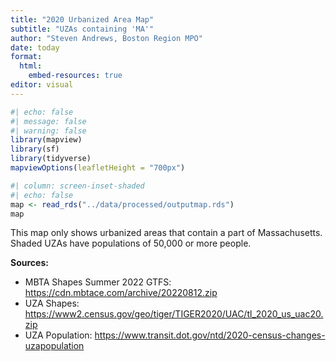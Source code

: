 ```yaml
---
title: "2020 Urbanized Area Map"
subtitle: "UZAs containing 'MA'"
author: "Steven Andrews, Boston Region MPO"
date: today
format: 
  html:
    embed-resources: true
editor: visual
---
```


```r
#| echo: false
#| message: false
#| warning: false
library(mapview)
library(sf)
library(tidyverse)
mapviewOptions(leafletHeight = "700px")
```

```r
#| column: screen-inset-shaded
#| echo: false
map <- read_rds("../data/processed/outputmap.rds")
map
```

::: callout-note
This map only shows urbanized areas that contain a part of Massachusetts. Shaded UZAs have populations of 50,000 or more people.
:::

**Sources:**

-   MBTA Shapes Summer 2022 GTFS: <https://cdn.mbtace.com/archive/20220812.zip>
-   UZA Shapes: <https://www2.census.gov/geo/tiger/TIGER2020/UAC/tl_2020_us_uac20.zip>
-   UZA Population: <https://www.transit.dot.gov/ntd/2020-census-changes-uzapopulation>
